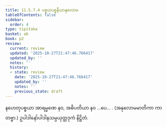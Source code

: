 ```yaml
---
title: 11.5.7.4 ပစ္စယပစ္စနီယာနုလောမ
tableOfContents: false
sidebar:
  order: 4
type: tipitaka
basket: ab
book: p2
review:
  current: review
  updated: '2025-10-27T21:47:46.766417'
  updated_by: ''
  notes: ''
  history:
  - state: review
    date: '2025-10-27T21:47:46.766417'
    updated_by: ''
    notes: ''
    previous_state: draft
---
```



<ReviewStatus review={frontmatter.review} showDetails={true} />

<HypothesisAnnotation frontmatter={frontmatter} />

<DynamicBreadcrumb />

<Division number="115" book="p2" e="ch" v="38" p="412">

<Paragraph number="3799" book="p2">
နဟေတုပစ္စယာ အာရမ္မဏေ နဝ, အဓိပတိယာ နဝ …ပေ… . (အနုလောမမာတိကာ ကာတဗ္ဗာ.)

</Paragraph>
</Division>

<Paragraph number="3800" type="center" book="p2">
ဥပါဒါနော်ပါဒါနသမ္ပယုတ္တဒုကံ နိဋ္ဌိတံ.
</Paragraph>